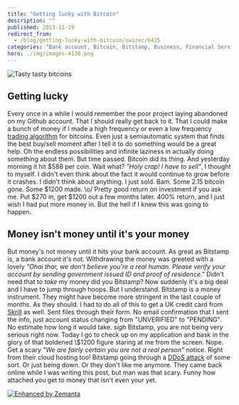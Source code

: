 ```yaml
---
title: "Getting lucky with Bitcoin"
description: ""
published: 2013-11-19
redirect_from:
  - /blog/getting-lucky-with-bitcoin/swizec/6425
categories: "Bank account, Bitcoin, Bitstamp, Business, Financial Services, Slovenia, Travel + Events"
hero: ./img/images-4138.png
---
```


![Tasty tasty bitcoins](./img/images-4138.png "Tasty tasty bitcoins")![]()![]()

## Getting lucky

Every once in a while I would remember the poor project laying abandoned on my Github account. That I should really get back to it. That I could make a bunch of money if I made a high frequency or even a low frequency [trading algorithm](http://en.wikipedia.org/wiki/Algorithmic_trading "Algorithmic trading") for bitcoins. Even just a semiautomatic system that finds the best buy/sell moment after I tell it to do something would be a great help. Oh the endless possibilities and infinite laziness in actually doing something about them. But time passed. Bitcoin did its thing. And yesterday morning it hit $588 per coin. Wait what? _"Holy crap! I have to sell"_, I thought to myself. I didn't even think about the fact it would continue to grow before it crashes. I didn't think about anything. I just sold. Bam. Some 2.15 bitcoin gone. Some $1200 made. \\o/ Pretty good return on investment if you ask me. Put $270 in, get $1200 out a few months later. 400% return, and I just wish I had put more money in. But the hell if I knew this was going to happen.

## Money isn't money until it's your money

But money's not money until it hits your bank account. As great as Bitstamp is, a bank account it's not. Withdrawing the money was greeted with a lovely _"Ohai thar, we don't believe you're a real human. Please verify your account by sending government issued ID and proof of residence."_ Didn't need that to _take_ my money did you Bitstamp? Now suddenly it's a big deal and I have to jump through hoops. But I understand. Bitstamp is a money instrument. They might have become more stringent in the last couple of months. As they should. I had to do all of this to get a UK credit card from [Skrill](http://www.skrill.com/ "Moneybookers") as well. Sent files through their form. No email confirmation that I sent the info, just account status changing from "UNVERIFIED" to "PENDING". No estimate how long it would take. _sigh_ Bitstamp, you are not being very serious right now. Today I go to check up on my application and bask in the glory of that boldened \\\$1200 figure staring at me from the screen. Nope. Get a scary _"We are fairly certain you are not a real person"_ notice. Right from their cloud hosting too! Bitstamp going through a [DDoS attack](http://en.wikipedia.org/wiki/Denial-of-service_attack "Denial-of-service attack") of some sort. Or just being down. Or they don't like me anymore. They came back online while I was writing this post, but man was that scary. Funny how attached you get to money that isn't even your yet.

[![Enhanced by Zemanta](http://img.zemanta.com/zemified_e.png?x-id=0419db4e-9609-4f13-a0a4-4786ce876c0a)](http://www.zemanta.com/?px "Enhanced by Zemanta")
